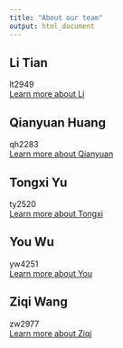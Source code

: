 ```yaml
---
title: "About our team"
output: html_document
---
```


## Li Tian 
lt2949\
[Learn more about Li](https://evaaatl.github.io)

## Qianyuan Huang  
qh2283\
[Learn more about Qianyuan](https://qianyuanhuang.github.io)

## Tongxi Yu  
ty2520\
[Learn more about Tongxi](https://ty2520.github.io/ty2520.gihub.io/)

## You Wu  
yw4251\
[Learn more about You](uu1230.github.io)

## Ziqi Wang  
zw2977\
[Learn more about Ziqi](https://ziqiwang74747849494uyrufj90.github.io/Ziqi.github.io//)
